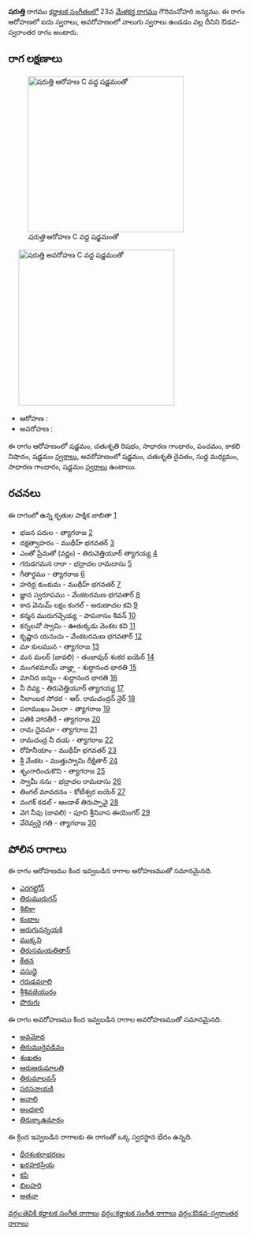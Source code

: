 {{Infobox ragam
	| name          	=  షరుత్తి
	| synonym	    	= 
	| mela          	= 
	| chakra        	= 
	| janaka        	= 
	| type          	= ఔడవ-స్వరాంతర
	| arohanam      	= {{svaraC|S|R2|G2|P|N3|S'}} 
	| avarohanam    	= {{svaraC|S'|D2|M1|G2|S}}
	| jeeva         	=
	| chhaya        	=
	| nyasa         	=
	| vishesha      	= 
	| equivalent  		= 
}}
{{కర్ణాటక సంగీత రాగాలు}}
''' షరుత్తి''' రాగము [[కర్ణాటక సంగీతం]]లో 23వ [[మేళకర్త రాగము]] గౌరిమనోహరి జన్యము.  ఈ రాగం ఆరోహణలో ఐదు స్వరాలు, అవరోహణంలో నాలుగు స్వరాలు ఉండడం వల్ల దీనిని ఔడవ-స్వరాంతర రాగం అంటారు.


==రాగ లక్షణాలు==
[[Image:sharutti_ar_kb2wiki.png|thumb|right|316px|'' షరుత్తి'' ఆరోహణ C వద్ద షడ్జమంతో]]
	[[Image:sharutti_av_kb2wiki.png|thumb|right|316px|'' షరుత్తి'' అవరోహణ C వద్ద షడ్జమంతో]]

* ఆరోహణ : {{svaraC|S|R2|G2|P|N3|S'}} 
* అవరోహణ : {{svaraC|S'|D2|M1|G2|S}}

ఈ రాగం ఆరోహణంలో షడ్జమం, చతుశృతి రిషభం, సాధారణ  గాంధారం, పంచమం, కాకలి  నిషాదం, షడ్జమం [[స్వరాలు]], అవరోహణంలో షడ్జమం, చతుశృతి దైవతం, సుద్ద మధ్యమం, సాధారణ  గాంధారం, షడ్జమం [[స్వరాలు]] ఉంటాయి.

==రచనలు==
ఈ రాగంలో ఉన్న కృతుల పాక్షిక జాబితా [https://github.com/ssrihari/ragavardhini/blob/master/ragas/kritis.psv]
* భజన పరుల - త్యాగరాజ [http://www.karnatik.com/c1396.shtml]
* దక్షత్వాహరం - ముథీహ్ భగవతర్ [http://www.karnatik.com/c1991.shtml]
* ఎంతో ప్రేమతో (వర్ణం) - తిరువెత్తియూర్ త్యాగయ్య [http://www.karnatik.com/c2997.shtml]
* గరుడగమన రారా - భద్రాచల రామదాసు [http://www.karnatik.com/c2474.shtml]
* గీతార్థము - త్యాగరాజ [http://www.karnatik.com/c2341.shtml]
* హరిధ్ర కుంకుమ - ముథీహ్ భగవతర్ [http://www.karnatik.com/c2047.shtml]
* జ్ఞాన స్వరూపము - వేంకటరమణ భగవతార్ [http://www.karnatik.com/c3176.shtml]
* కాన వెనుమ్ లక్షం  కంగల్ - అరుణాచల కవి [http://www.karnatik.com/c2880.shtml]
* కన్మన మురుగచ్చెయ్య - పాపనాసం  శివన్ [http://www.karnatik.com/c1589.shtml]
* కన్నలవో స్వామి - ఊతుక్కడు వెంకట కవి [http://www.karnatik.com/c1489.shtml]
* కృష్ణాన యనుచు - వేంకటరమణ భగవతార్ [http://www.karnatik.com/c3181.shtml]
* మా  కులమున - త్యాగరాజ [http://www.karnatik.com/c2533.shtml]
* మన  మలర్ (జావలి) - తంజావుర్ శంకర ఐయెర్ [http://www.karnatik.com/c2954.shtml]
* మంగళమాయ్ వాజ్హ్గా - శుద్ధానంద  భారతి [http://www.karnatik.com/c1688.shtml]
* మానిద జన్మం - శుద్ధానంద  భారతి [http://www.karnatik.com/c1685.shtml]
* నీ దివ్య - తిరువెత్తియూర్ త్యాగయ్య [http://www.karnatik.com/c3017.shtml]
* నీలాంబర సోదర - ఆర్. రామచంద్రన్ నైర్ [http://www.karnatik.com/c3114.shtml]
* పరాముఖం ఏలరా - త్యాగరాజ [http://www.karnatik.com/c2717.shtml]
* పతికి హారతీరే - త్యాగరాజ [http://www.karnatik.com/c2726.shtml]
* రామ దైవమా - త్యాగరాజ [http://www.karnatik.com/c2749.shtml]
* రామచంద్ర నీ దయ - త్యాగరాజ [http://www.karnatik.com/c2780.shtml]
* రోహినీయాం - ముథీహ్ భగవతర్ [http://www.karnatik.com/c2005.shtml]
* శ్రీ వేంకట - ముత్తుస్వామి దీక్షితార్ [http://www.karnatik.com/c1109.shtml]
* శృంగారించుకొని - త్యాగరాజ [http://www.karnatik.com/c2862.shtml]
* స్వామీ నను - భద్రాచల రామదాసు [http://www.karnatik.com/c2507.shtml]
* తింగల్ మావదనం - కోటీశ్వర ఐయెర్ [http://www.karnatik.com/c1860.shtml]
* వంగక్ కడల్ - ఆండాళ్ తిరుప్పావై [http://www.karnatik.com/c1078.shtml]
* వెగ నీవు (జావలి) - పూచి శ్రీనివాస ఈయెంగర్ [http://www.karnatik.com/c3275.shtml]
* వేరెవ్వరై గతి - త్యాగరాజ [http://www.karnatik.com/c2928.shtml]




==పోలిన రాగాలు==
ఈ రాగం ఆరోహణము కింద ఇవ్వబడిన రాగాల ఆరోహణముతో సమానమైనది.
* [[ఎరగట్టోన్]]
* [[తిరుమురుగన్]]
* [[శిబికా]]
* [[కంబాల]]
* [[అరుగునన్నయకి]]
* [[ ముక్కని]]
* [[తిరుసమయతితాన్]]
* [[కేతన]]
* [[వసుధై]]
* [[గరుడవరాలి]]
* [[శ్రీశివజెయురం]]
* [[పొరుగు]]

ఈ రాగం అవరోహణము కింద ఇవ్వబడిన రాగాల అవరోహణముతో సమానమైనది.
* [[అవమోద]]
* [[తిరుమురైవడివం]]
* [[శంఖతం]]
* [[ ఆరుఆరుమాలతి]]
* [[తిరుమాలవన్]]
* [[సరసనాయకి]]
* [[అనాలి]]
* [[అంధకారి]]
* [[తిరుక్కాఉమారం]]

ఈ క్రింద ఇవ్వబడిన రాగాలకు ఈ రాగంతో ఒక్క స్వరస్థాన భేదం ఉన్నది.
* [[ధీరశంకరాభరణం]]
* [[ఖరహరప్రియ]]
* [[కపి]]
* [[బిలహరి]]
* [[అతనా]]



[[వర్గం:తెవికి కర్ణాటక సంగీత రాగాలు]]
[[వర్గం:కర్ణాటక సంగీత రాగాలు]]
[[వర్గం:ఔడవ-స్వరాంతర రాగాలు]]